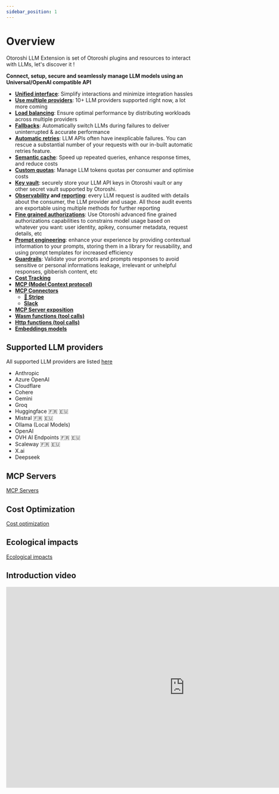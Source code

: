 ```yaml
---
sidebar_position: 1
---
```



# Overview

Otoroshi LLM Extension is set of Otoroshi plugins and resources to interact with LLMs, let's discover it !

**Connect, setup, secure and seamlessly manage LLM models using an Universal/OpenAI compatible API**

  - [**Unified interface**](/docs/llm-gateway/philosophy): Simplify interactions and minimize integration hassles
  - [**Use multiple providers**](/docs/llm-gateway/providers): 10+ LLM providers supported right now, a lot more coming
  - [**Load balancing**](/docs/llm-gateway/resilience): Ensure optimal performance by distributing workloads across multiple providers
  - [**Fallbacks**](docs/llm-gateway/resilience#provider-fallback): Automatically switch LLMs during failures to deliver uninterrupted & accurate performance
  - [**Automatic retries**](/docs/llm-gateway/resilience): LLM APIs often have inexplicable failures. You can rescue a substantial number of your requests with our in-built automatic retries feature.
  - [**Semantic cache**](/docs/cost-optimizations/semantic-cache): Speed up repeated queries, enhance response times, and reduce costs
  - [**Custom quotas**](/docs/cost-optimizations/quotas): Manage LLM tokens quotas per consumer and optimise costs
  - [**Key vault**](/docs/llm-gateway/secrets): securely store your LLM API keys in Otoroshi vault or any other secret vault supported by Otoroshi.
  - **[Observability](/docs/llm-gateway/observability-reporting) and [reporting](/docs/reporting/)**: every LLM request is audited with details about the consumer, the LLM provider and usage. All those audit events are exportable using multiple methods for further reporting
  - [**Fine grained authorizations**](/docs/llm-gateway/secure-provider): Use Otoroshi advanced fine grained authorizations capabilities to constrains model usage based on whatever you want: user identity, apikey, consumer metadata, request details, etc
  - [**Prompt engineering**](/docs/prompt-engineering/overview): enhance your experience by providing contextual information to your prompts, storing them in a library for reusability, and using prompt templates for increased efficiency
  - [**Guardrails**](/docs/guardrails/overview): Validate your prompts and prompts responses to avoid sensitive or personal informations leakage, irrelevant or unhelpful responses, gibberish content, etc
  - [**Cost Tracking**](/docs/cost-optimizations/cost-tracking)
  - [**MCP (Model Context protocol)**](/docs/function-calling/mcp)
  - [**MCP Connectors**](/docs/function-calling/mcp-connectors)
    - [**💸 Stripe**](/docs/function-calling/mcp-connectors-examples/stripe-mcp)
    - [**Slack**](/docs/function-calling/mcp-connectors-examples/slack-mcp)
  - [**MCP Server exposition**](/docs/function-calling/mcp-plugins)
  - [**Wasm functions (tool calls)**](/docs/function-calling/function-wasm-calling)
  - [**Http functions (tool calls)**](/docs/function-calling/http-functions)
  - [**Embeddings models**](/docs/embeddings/overview)

## Supported LLM providers

All supported LLM providers are listed [here](/docs/llm-gateway/providers)

* Anthropic 
* Azure OpenAI
* Cloudflare
* Cohere
* Gemini
* Groq
* Huggingface 🇫🇷 🇪🇺
* Mistral 🇫🇷 🇪🇺
* Ollama (Local Models)
* OpenAI
* OVH AI Endpoints 🇫🇷 🇪🇺
* Scaleway 🇫🇷 🇪🇺
* X.ai
* Deepseek

## MCP Servers

[MCP Servers](/docs/function-calling/mcp)

## Cost Optimization

[Cost optimization](/docs/cost-optimizations)

## Ecological impacts

[Ecological impacts](/docs/reporting/ecological)

## Introduction video

<iframe width="956" height="538" src="https://www.youtube.com/embed/M8sA9xuE3gs?si=nSB80iS1Et9Q3eIT" title="YouTube video player" frameborder="0" allow="accelerometer; autoplay; clipboard-write; encrypted-media; gyroscope; picture-in-picture; web-share" referrerpolicy="strict-origin-when-cross-origin" allowfullscreen></iframe>

